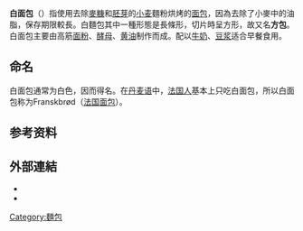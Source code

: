 {{NoteTA
|G1 = Food
}}
{{Infobox food
| name             = 白面包
| image            = White_bread_800.jpg
| image_size       = 250px
| caption          = 
| alternate_name   = 
| country          = 
| region           =  
| creator          = 
| course           = 
| type             = [[面包|面包]]
| served           = 
| main_ingredient  = [[面粉|面粉]]
| variations       = 
| calories         = 
| other            = 每100克产生的血糖负荷为37<ref>{{Cite web |url=http://www.health.harvard.edu/diseases-and-conditions/glycemic_index_and_glycemic_load_for_100_foods |title=Glycemic index and glycemic load for 100 foods |access-date=2020-07-28 |archive-date=2017-04-25 |archive-url=https://web.archive.org/web/20170425133931/http://www.health.harvard.edu/diseases-and-conditions/glycemic_index_and_glycemic_load_for_100_foods |dead-url=no }}</ref> 
}}
{{飲食}}
'''白面包'''（{{Lang-en|white bread}}）指使用去除[[麥糠|麥糠]]和[[胚芽|胚芽]]的[[小麦|小麦]]麵粉烘烤的[[面包|面包]]，因為去除了小麥中的油脂，保存期限較長。白麵包其中一種形態是長條形，切片時呈方形，故又名'''方包'''。白面包主要由高筋[[面粉|面粉]]、[[酵母|酵母]]、[[黄油|黄油]]制作而成。配以[[牛奶|牛奶]]、[[豆浆|豆浆]]适合早餐食用。

==命名==
白面包通常为白色，因而得名。在[[丹麦语|丹麦语]]中，[[法国人|法国人]]基本上只吃白面包，所以白面包称为Franskbrød（[[法国面包|法国面包]]）。

==参考资料==
{{reflist}}

==外部連結==
* {{cite web|url=http://www.homebaking.mobi/bread/milk-bread.htm|title=Enriched White Bread Recipe|quote=丰富的白面包食譜|language=en|deadurl=yes|archiveurl=https://web.archive.org/web/20090803190906/http://www.homebaking.mobi/bread/milk-bread.htm|archivedate=2009-08-03}}
*{{cite web|url=http://www.meishij.net/zuofa/baimianbao_5.html|title=白面包的做法|access-date=2018-08-10|archive-date=2021-04-12|archive-url=https://web.archive.org/web/20210412135635/https://www.meishij.net/zuofa/baimianbao_5.html|dead-url=no}}
{{bread-stub}}

[[Category:麵包|Category:麵包]]